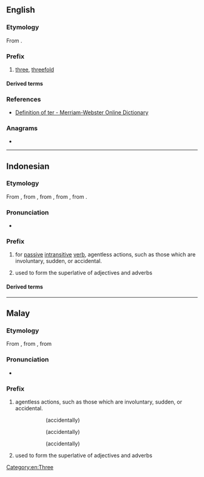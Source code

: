 {{also|ter|TER|tér|têr|țer|-ter|Appendix:Variations of "ter"}}
==English==

===Etymology===
From {{etyl|la|en}} {{m|la|ter||three times}}.

===Prefix===
{{en-prefix}}

# [[three]], [[threefold]]

====Derived terms====
{{prefixsee|en}}

===References===
* [http://m-w.com/dictionary/ter- Definition of ter - Merriam-Webster Online Dictionary]

===Anagrams===
* {{anagrams|en|a=ert|ERT|ETR|Ret.|ert|ret}}

[[Category:en:Three]]

----

==Indonesian==

===Etymology===
From {{inh|id|ms|ter-}}, from {{inh|id|ms-cla|ter-}}, from {{inh|id|poz-mly-pro|*tAr-}}, from {{inh|id|poz-pro|*taʀ-}}, from {{inh|id|map-pro|*taʀ-}}.

===Pronunciation===
* {{IPA|id|/tə(r)/}}

===Prefix===
{{head|id|prefix}}

#  for [[passive]] [[intransitive]] [[verb]], agentless actions, such as those which are involuntary, sudden, or accidental.
#: {{prefixusex|id|tidur|t1=sleep|tertidur|t2='''(accidentally)''' {{l|en|slept}}}}
#: {{prefixusex|id|jatuh|t1=fall|terjatuh|t2='''(suddenly)''' {{l|en|fall}}}}
# used to form the superlative of adjectives and adverbs
#: {{prefixusex|id|besar|t1=big|terbesar|t2=bigg'''est'''}}
#: {{prefixusex|id|panjang|t1=long|terpanjang|t2=long'''est'''}}

====Derived terms====
{{prefixsee|id}}

----

==Malay==

===Etymology===
From {{etyl|poz-mly-pro|ms}} {{m|poz-mly-pro|*tAr-}}, from {{etyl|poz-pro|ms}} {{m|poz-pro|*taʀ-}}, from {{etyl|map-pro|ms}} {{m|map-pro|*taʀ-}}

===Pronunciation===
* {{IPA|ms|/tə(r)/}}

===Prefix===
{{head|ms|prefix}}

# agentless actions, such as those which are involuntary, sudden, or accidental.
#: {{l|ms|terbaling}}
#:: (accidentally) {{l|en|threw}}
#: {{l|ms|tertidur}}
#:: (accidentally) {{l|en|slept}}
#: {{l|ms|terberi}}
#:: (accidentally) {{l|en|gave}}
# used to form the superlative of adjectives and adverbs
#: {{l|ms|terbesar|'''ter'''besar}}
#:: {{l|en|biggest|bigg'''est'''}}
#: {{l|ms|terpanjang|'''ter'''panjang}}
#:: {{l|en|longest|long'''est'''}}
#: {{l|ms|tercantik|'''ter'''cantik}}
#:: {{l|en|most beautiful|'''most''' beautiful}}